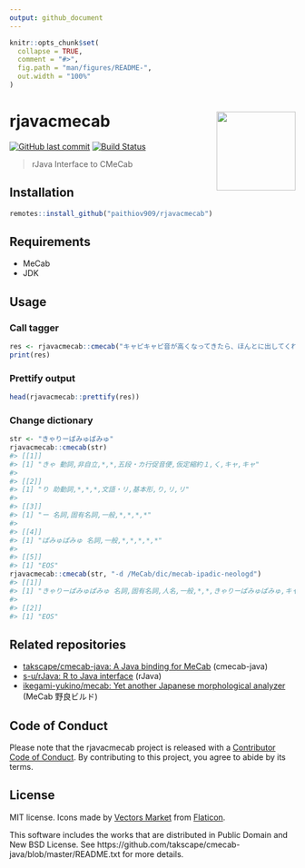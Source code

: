 ```yaml
---
output: github_document
---
```


<!-- README.md is generated from README.Rmd. Please edit that file -->

```r
knitr::opts_chunk$set(
  collapse = TRUE,
  comment = "#>",
  fig.path = "man/figures/README-",
  out.width = "100%"
)
```

# rjavacmecab <a href='https://paithiov909.github.io/rjavacmecab'><img src='man/figures/logo.png' align="right" height="139" /></a>

<!-- badges: start -->

[![GitHub last commit](https://img.shields.io/github/last-commit/paithiov909/rjavacmecab)](#)
[![Build Status](https://travis-ci.org/paithiov909/rjavacmecab.svg?branch=master)](https://travis-ci.org/paithiov909/rjavacmecab)

<!-- badges: end -->

> rJava Interface to CMeCab

## Installation

```r
remotes::install_github("paithiov909/rjavacmecab")
```

## Requirements

- MeCab
- JDK

## Usage

### Call tagger

```r
res <- rjavacmecab::cmecab("キャピキャピ音が高くなってきたら、ほんとに出してくれの合図です！　しっかりここではコミュニケーションとってください")
print(res)
```

### Prettify output

```r
head(rjavacmecab::prettify(res))
```

### Change dictionary

```r
str <- "きゃりーぱみゅぱみゅ"
rjavacmecab::cmecab(str)
#> [[1]]
#> [1] "きゃ 動詞,非自立,*,*,五段・カ行促音便,仮定縮約１,く,キャ,キャ"
#> 
#> [[2]]
#> [1] "り 助動詞,*,*,*,文語・リ,基本形,り,リ,リ"
#> 
#> [[3]]
#> [1] "ー 名詞,固有名詞,一般,*,*,*,*"
#> 
#> [[4]]
#> [1] "ぱみゅぱみゅ 名詞,一般,*,*,*,*,*"
#> 
#> [[5]]
#> [1] "EOS"
rjavacmecab::cmecab(str, "-d /MeCab/dic/mecab-ipadic-neologd")
#> [[1]]
#> [1] "きゃりーぱみゅぱみゅ 名詞,固有名詞,人名,一般,*,*,きゃりーぱみゅぱみゅ,キャリーパミュパミュ,キャリーパミュパミュ"
#> 
#> [[2]]
#> [1] "EOS"
```

## Related repositories

- [takscape/cmecab-java: A Java binding for MeCab](https://github.com/takscape/cmecab-java) (cmecab-java)
- [s-u/rJava: R to Java interface](https://github.com/s-u/rJava) (rJava)
- [ikegami-yukino/mecab: Yet another Japanese morphological analyzer](https://github.com/ikegami-yukino/mecab) (MeCab 野良ビルド)

## Code of Conduct

Please note that the rjavacmecab project is released with a [Contributor Code of Conduct](https://paithiov909.github.io/rjavacmecab/CODE_OF_CONDUCT.html). By contributing to this project, you agree to abide by its terms.

## License

MIT license. Icons made by [Vectors Market](https://www.flaticon.com/authors/vectors-market) from [Flaticon](https://www.flaticon.com/).

This software includes the works that are distributed in Public Domain and New BSD License. See https://github.com/takscape/cmecab-java/blob/master/README.txt for more details. 
